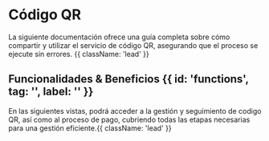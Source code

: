 

<HeroPattern />

# Código QR
La siguiente documentación ofrece una guía completa sobre cómo compartir y utilizar el servicio de código QR, asegurando que el proceso se ejecute sin errores. {{ className: 'lead' }}
## Funcionalidades & Beneficios {{ id: 'functions', tag: '', label: '' }}

<BenefitsIntroductionQr/>

En las siguientes vistas, podrá acceder a la gestión y seguimiento de codigo QR, así como al proceso de pago, cubriendo todas las etapas necesarias para una gestión eficiente.{{ className: 'lead' }}
